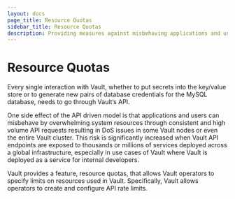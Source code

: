 ```yaml
---
layout: docs
page_title: Resource Quotas
sidebar_title: Resource Quotas
description: Providing measures against misbehaving applications and users overdrawing resources in Vault.
---
```


# Resource Quotas

Every single interaction with Vault, whether to put secrets into the key/value
store or to generate new pairs of database credentials for the MySQL database,
needs to go through Vault’s API.

One side effect of the API driven model is that applications and users can
misbehave by overwhelming system resources through consistent and high volume API
requests resulting in DoS issues in some Vault nodes or even the entire Vault
cluster. This risk is significantly increased when Vault API endpoints are exposed
to thousands or millions of services deployed across a global infrastructure,
especially in use cases of Vault where Vault is deployed as a service for internal
developers. 

Vault provides a feature, resource quotas, that allows Vault operators to specify
limits on resources used in Vault. Specifically, Vault allows operators to create
and configure API rate limits.

<!-- Vault’s operators are generally not the end consumers of its data and have
limited to no control over how applications that use Vault are designed or
implemented.  -->
